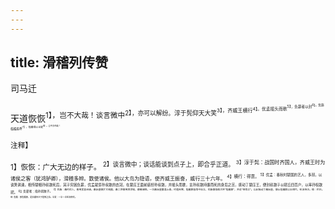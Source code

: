 ```yaml
---
---
---
```

title: 滑稽列传赞
---



司马迁

天道恢恢<sup>1】，岂不大哉！谈言微中<sup>2】，亦可以解纷。淳于髡仰天大笑<sup>3】，齐威王横行<sup>4】。优孟摇头而歌<sup>5】，负薪者以封<sup>6】。优旃临槛疾呼<sup>7】，陛楯得以半更<sup>8】。岂不亦伟哉！

<sup>注释】

<sup>1】恢恢：广大无边的样子。
<sup>2】谈言微中；谈话能谈到点子上，即合乎正道。
<sup>3】淳于髡：战国时齐国人，齐威王时为诸侯之客（犹鸿胪卿），滑稽多辫。数使诸侯。他以大鸟为隐语，使齐威王振奋，威行三十六年。
<sup>4】横行：得意。
<sup>5】优孟：春秋时楚国的艺人，多辩，以谈笑讽谏。相传楚相孙叔敖死后，其子穷困负薪，优孟就穿孙叔敖的衣冠，在楚庄王面前装扮孙叔敖，并摇头而歌，言孙叔敖持廉而死的身后之苦，感动了楚庄王，便封叔敖子以寝丘四百户，以率孙权敖祀。
<sup>6】负薪者：指孙叔敖子。
<sup>7】优旃：秦时优人，善用笑盲讽谏。秦始皇欲扩大苑囿，秦二世欲用漆涂城，都被谏阻。一次秦始皇置酒上寿，时值天寒，陛楯郎皆雨中站立，优旃便临槛大呼“陛楯郎”，并说“幸雨立”。以此触动了秦始皇，便让陛楯郎以半相代，轮流侍卫。槛：栏杆。
<sup>8】陛楯：即陛楯郎，是执楯侍卫于陛侧之臣。半更：一半一半轮流相代。